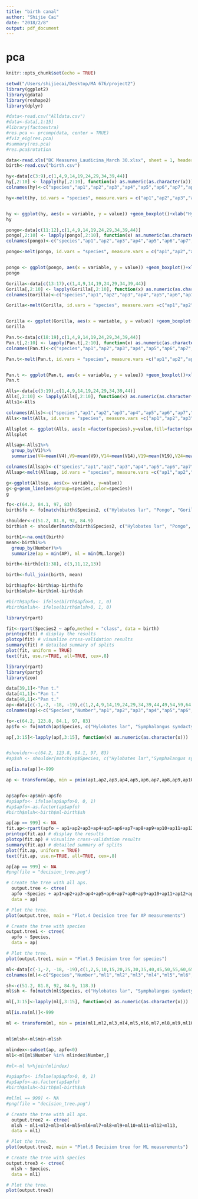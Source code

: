 ```yaml
---
title: "birth canal"
author: "Shijie Cai"
date: "2018/2/8"
output: pdf_document
---
```


# pca


```r
knitr::opts_chunk$set(echo = TRUE)
```


```r
setwd("/Users/shijiecai/Desktop/MA 676/project2")
library(ggplot2)
library(gdata)
library(reshape2)
library(dplyr)
```

```r
#data<-read.csv("Alldata.csv")
#data<-data[,1:15]
#library(factoextra)
#res.pca <- prcomp(data, center = TRUE)
#fviz_eig(res.pca)
#summary(res.pca)
#res.pca$rotation
```


```r
data<-read.xls("BC Measures_Laudicina_March 30.xlsx", sheet = 1, header=F, na.strings=c("","NA"))
birth<-read.csv("birth.csv")
```

```r
hy<-data[c(3:9),c(1,4,9,14,19,24,29,34,39,44)]
hy[,2:10] <- lapply(hy[,2:10], function(x) as.numeric(as.character(x)))
colnames(hy)<-c("species","ap1","ap2","ap3","ap4","ap5","ap6","ap7","ap8","ap9")

hy<-melt(hy, id.vars = "species", measure.vars = c("ap1","ap2","ap3","ap4","ap5","ap6","ap7","ap8","ap9"))


hy <- ggplot(hy, aes(x = variable, y = value)) +geom_boxplot()+xlab("Hylobates lar")
hy
```

```r
pongo<-data[c(11:12),c(1,4,9,14,19,24,29,34,39,44)]
pongo[,2:10] <- lapply(pongo[,2:10], function(x) as.numeric(as.character(x)))
colnames(pongo)<-c("species","ap1","ap2","ap3","ap4","ap5","ap6","ap7","ap8","ap9")

pongo<-melt(pongo, id.vars = "species", measure.vars = c("ap1","ap2","ap3","ap4","ap5","ap6","ap7","ap8","ap9"))


pongo <- ggplot(pongo, aes(x = variable, y = value)) +geom_boxplot()+xlab(" Pongo")
pongo
```

```r
Gorilla<-data[c(13:17),c(1,4,9,14,19,24,29,34,39,44)]
Gorilla[,2:10] <- lapply(Gorilla[,2:10], function(x) as.numeric(as.character(x)))
colnames(Gorilla)<-c("species","ap1","ap2","ap3","ap4","ap5","ap6","ap7","ap8","ap9")

Gorilla<-melt(Gorilla, id.vars = "species", measure.vars =c("ap1","ap2","ap3","ap4","ap5","ap6","ap7","ap8","ap9"))


Gorilla <- ggplot(Gorilla, aes(x = variable, y = value)) +geom_boxplot()+xlab(" Gorilla")
Gorilla
```

```r
Pan.t<-data[c(18:19),c(1,4,9,14,19,24,29,34,39,44)]
Pan.t[,2:10] <- lapply(Pan.t[,2:10], function(x) as.numeric(as.character(x)))
colnames(Pan.t)<-c("species","ap1","ap2","ap3","ap4","ap5","ap6","ap7","ap8","ap9")

Pan.t<-melt(Pan.t, id.vars = "species", measure.vars =c("ap1","ap2","ap3","ap4","ap5","ap6","ap7","ap8","ap9"))


Pan.t <- ggplot(Pan.t, aes(x = variable, y = value)) +geom_boxplot()+xlab(" Pan.t")
Pan.t
```

```r
Alls<-data[c(3:19),c(1,4,9,14,19,24,29,34,39,44)]
Alls[,2:10] <- lapply(Alls[,2:10], function(x) as.numeric(as.character(x)))
Alls1<-Alls

colnames(Alls)<-c("species","ap1","ap2","ap3","ap4","ap5","ap6","ap7","ap8","ap9")
Alls<-melt(Alls, id.vars = "species", measure.vars =c("ap1","ap2","ap3","ap4","ap5","ap6","ap7","ap8","ap9"))

Allsplot <- ggplot(Alls, aes(x =factor(species),y=value,fill=factor(species)))+geom_boxplot()+facet_wrap(~variable)+xlab(" All Species")+theme(axis.text.x = element_text(angle = 90, hjust = 1))
Allsplot
```

```r
Allsap<-Alls1%>%
  group_by(V1)%>%
  summarise(V4=mean(V4),V9=mean(V9),V14=mean(V14),V19=mean(V19),V24=mean(V24),V29=mean(V29),V34=mean(V34),V39=mean(V39),V44=mean(V44))

colnames(Allsap)<-c("species","ap1","ap2","ap3","ap4","ap5","ap6","ap7","ap8","ap9")
Allsap<-melt(Allsap, id.vars = "species", measure.vars =c("ap1","ap2","ap3","ap4","ap5","ap6","ap7","ap8","ap9"))

g<-ggplot(Allsap, aes(x= variable, y=value))
g<-g+geom_line(aes(group=species,color=species))
g


```

```r
fo<-c(64.2, 84.1, 97, 83)
birth$fo <- fo[match(birth$Species2, c("Hylobates lar", "Pongo", "Gorilla", "Pan t."))]

shoulder<-c(51.2, 81.8, 92, 84.9)
birth$sh <- shoulder[match(birth$Species2, c("Hylobates lar", "Pongo", "Gorilla", "Pan t."))]

birth1<-na.omit(birth)
mean<-birth1%>%
  group_by(Number)%>%
  summarize(ap = min(AP), ml = min(ML.large))

birth<-birth[c(1:38), c(3,11,12,13)]

birth<-full_join(birth, mean)

birth$apfo<-birth$ap-birth$fo
birth$mlsh<-birth$ml-birth$sh

#birth$apfo<- ifelse(birth$apfo>0, 1, 0)
#birth$mlsh<- ifelse(birth$mlsh>0, 1, 0)

```

```r
library(rpart)
```

```r
fit<-rpart(Species2 ~ apfo,method = "class", data = birth)
printcp(fit) # display the results 
plotcp(fit) # visualize cross-validation results 
summary(fit) # detailed summary of splits
plot(fit, uniform = TRUE)
text(fit, use.n=TRUE, all=TRUE, cex=.8)
```

```r
library(rpart)
library(party)
library(zoo)
```


```r
data[39,1]<-"Pan t."
data[41,1]<-"Pan t."
data[49,1]<-"Pan t."
ap<-data[c(-1,-2, -18, -19),c(1,2,4,9,14,19,24,29,34,39,44,49,54,59,64) ]
colnames(ap)<-c("Species","Number","ap1","ap2","ap3","ap4","ap5","ap6","ap7","ap8","ap9","ap10","ap11","ap12","ap13")

fo<-c(64.2, 123.8, 84.1, 97, 83)
ap$fo <- fo[match(ap$Species, c("Hylobates lar", "Symphalangus syndactylus","Pongo", "Gorilla", "Pan t."))]

ap[,3:15]<-lapply(ap[,3:15], function(x) as.numeric(as.character(x)))


#shoulder<-c(64.2, 123.8, 84.1, 97, 83)
#ap$sh <- shoulder[match(ap$Species, c("Hylobates lar","Symphalangus syndactylus", "Pongo", "Gorilla", "Pan t."))]

ap[is.na(ap)]<-999

ap <- transform(ap, min = pmin(ap1,ap2,ap3,ap4,ap5,ap6,ap7,ap8,ap9,ap10,ap11,ap12,ap13))


ap$apfo<-ap$min-ap$fo
#ap$apfo<- ifelse(ap$apfo>0, 0, 1)
#ap$apfo<-as.factor(ap$apfo)
#birth$mlsh<-birth$ml-birth$sh
```

```r
ap[ap == 999] <- NA
fit.ap<-rpart(apfo ~ ap1+ap2+ap3+ap4+ap5+ap6+ap7+ap8+ap9+ap10+ap11+ap12+ap13,method = "class", data = ap)
printcp(fit.ap) # display the results 
plotcp(fit.ap) # visualize cross-validation results 
summary(fit.ap) # detailed summary of splits
plot(fit.ap, uniform = TRUE)
text(fit.ap, use.n=TRUE, all=TRUE, cex=.8)
```

```r
ap[ap == 999] <- NA
#png(file = "decision_tree.png")

# Create the tree with all aps.
  output.tree <- ctree(
  apfo ~Species + ap1+ap2+ap3+ap4+ap5+ap6+ap7+ap8+ap9+ap10+ap11+ap12+ap13, 
  data = ap)

# Plot the tree.
plot(output.tree, main = "Plot.4 Decision tree for AP measurements")

# Create the tree with species
output.tree1 <- ctree(
  apfo ~ Species, 
  data = ap)

# Plot the tree.
plot(output.tree1, main = "Plot.5 Decision tree for species")


```


```r
ml<-data[c(-1,-2, -18, -19),c(1,2,5,10,15,20,25,30,35,40,45,50,55,60,65) ]
colnames(ml)<-c("Species","Number","ml1","ml2","ml3","ml4","ml5","ml6","ml7","ml8","ml9","ml10","ml11","ml12","ml13")

sh<-c(51.2, 81.8, 92, 84.9, 118.3)
ml$sh <- fo[match(ml$Species, c("Hylobates lar", "Symphalangus syndactylus","Pongo", "Gorilla", "Pan t."))]

ml[,3:15]<-lapply(ml[,3:15], function(x) as.numeric(as.character(x)))

ml[is.na(ml)]<-999

ml <- transform(ml, min = pmin(ml1,ml2,ml3,ml4,ml5,ml6,ml7,ml8,ml9,ml10,ml11,ml12,ml13))


ml$mlsh<-ml$min-ml$sh

mlindex<-subset(ap, apfo<0)
ml1<-ml[ml$Number %in% mlindex$Number,]

#ml<-ml %>%join(mlindex)

#ap$apfo<- ifelse(ap$apfo>0, 0, 1)
#ap$apfo<-as.factor(ap$apfo)
#birth$mlsh<-birth$ml-birth$sh
```

```r
#ml[ml == 999] <- NA
#png(file = "decision_tree.png")

# Create the tree with all aps.
  output.tree2 <- ctree(
  mlsh ~ ml1+ml2+ml3+ml4+ml5+ml6+ml7+ml8+ml9+ml10+ml11+ml12+ml13, 
  data = ml1)

# Plot the tree.
plot(output.tree2, main = "Plot.6 Decision tree for ML measurements")

# Create the tree with species
output.tree3 <- ctree(
  mlsh ~ Species, 
  data = ml1)

# Plot the tree.
plot(output.tree3)

```

